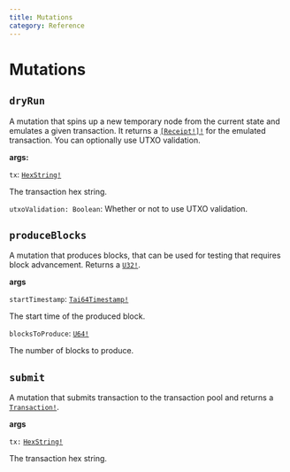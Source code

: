 ```yaml
---
title: Mutations
category: Reference
---
```


# Mutations

## `dryRun`

A mutation that spins up a new temporary node from the current state and emulates a given transaction. 
It returns a [`[Receipt!]!`](/docs/reference/objects/#receipt) for the emulated transaction. 
You can optionally use UTXO validation.

**args:**

`tx`: [`HexString!`](/docs/reference/scalars/#hexstring)

The transaction hex string.

`utxoValidation: Boolean`:
Whether or not to use UTXO validation.

## `produceBlocks`

A mutation that produces blocks, that can be used for testing that requires block advancement. Returns a [`U32!`](/docs/reference/scalars/#u32).

**args**

`startTimestamp`: [`Tai64Timestamp!`](/docs/reference/scalars/#tai64timestamp)

The start time of the produced block.

`blocksToProduce`: [`U64!`](/docs/reference/scalars/#u64)

The number of blocks to produce.

## `submit`

A mutation that submits transaction to the transaction pool and returns a [`Transaction!`](/docs/reference/objects/#transaction).

**args**

`tx:` [`HexString!`](/docs/reference/scalars/#hexstring)

The transaction hex string.
